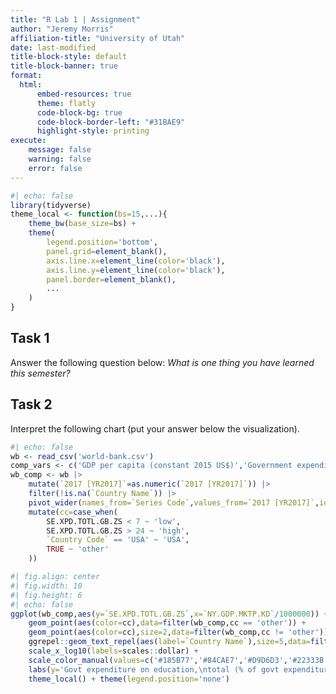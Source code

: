 ```yaml
---
title: "R Lab 1 | Assignment"
author: "Jeremy Morris"
affiliation-title: "University of Utah"
date: last-modified
title-block-style: default
title-block-banner: true
format: 
  html:
      embed-resources: true
      theme: flatly
      code-block-bg: true
      code-block-border-left: "#31BAE9"
      highlight-style: printing
execute:
    message: false
    warning: false
    error: false
---
```


```r
#| echo: false
library(tidyverse)
theme_local <- function(bs=15,...){
    theme_bw(base_size=bs) +
    theme(
        legend.position='bottom',
        panel.grid=element_blank(),
        axis.line.x=element_line(color='black'),
        axis.line.y=element_line(color='black'),
        panel.border=element_blank(),
        ...
    )
}
```

## Task 1

Answer the following question below: *What is one thing you have learned this semester?*

## Task 2

Interpret the following chart (put your answer below the visualization).

```r
#| echo: false
wb <- read_csv('world-bank.csv')
comp_vars <- c('GDP per capita (constant 2015 US$)','Government expenditure on education, total (% of GDP)')
wb_comp <- wb |>
    mutate(`2017 [YR2017]`=as.numeric(`2017 [YR2017]`)) |>
    filter(!is.na(`Country Name`)) |>
    pivot_wider(names_from=`Series Code`,values_from=`2017 [YR2017]`,id_cols=c(`Country Name`,`Country Code`)) |>
    mutate(cc=case_when(
        SE.XPD.TOTL.GB.ZS < 7 ~ 'low',
        SE.XPD.TOTL.GB.ZS > 24 ~ 'high',
        `Country Code` == 'USA' ~ 'USA',
        TRUE ~ 'other'
    ))
```

```r
#| fig.align: center
#| fig.width: 10
#| fig.height: 6
#| echo: false
ggplot(wb_comp,aes(y=`SE.XPD.TOTL.GB.ZS`,x=`NY.GDP.MKTP.KD`/1000000)) +
    geom_point(aes(color=cc),data=filter(wb_comp,cc == 'other')) +
    geom_point(aes(color=cc),size=2,data=filter(wb_comp,cc != 'other')) +
    ggrepel::geom_text_repel(aes(label=`Country Name`),size=5,data=filter(wb_comp,cc != 'other')) +
    scale_x_log10(labels=scales::dollar) +
    scale_color_manual(values=c('#185B77','#84CAE7','#D9D6D3','#22333B')) +
    labs(y='Govt expenditure on education,\ntotal (% of govt expenditure)',x='GDP (constant 2015 US$)\nMillions') +
    theme_local() + theme(legend.position='none')
```
